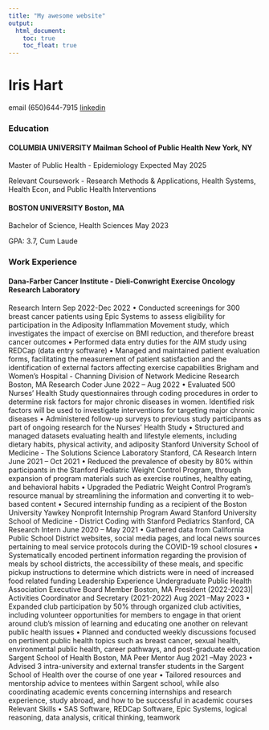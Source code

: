 ```yaml
---
title: "My awesome website"
output: 
  html_document:
    toc: true
    toc_float: true
---
```



# Iris Hart

email (650)644-7915 [linkedin](https://www.linkedin.com/in/irishart/)

### Education
#### COLUMBIA UNIVERSITY Mailman School of Public Health                        New York, NY
Master of Public Health - Epidemiology Expected May 2025

Relevant Coursework - Research Methods & Applications, Health Systems, Health Econ, and Public Health Interventions

#### BOSTON UNIVERSITY                                                          Boston, MA
Bachelor of Science, Health Sciences May 2023

GPA: 3.7, Cum Laude

### Work Experience
#### Dana-Farber Cancer Institute - Dieli-Conwright Exercise Oncology Research Laboratory
Research Intern Sep 2022-Dec 2022
• Conducted screenings for 300 breast cancer patients using Epic Systems to assess eligibility for participation in the Adiposity
Inflammation Movement study, which investigates the impact of exercise on BMI reduction, and therefore breast cancer
outcomes
• Performed data entry duties for the AIM study using REDCap (data entry software)
• Managed and maintained patient evaluation forms, facilitating the measurement of patient satisfaction and the identification of
external factors affecting exercise capabilities
Brigham and Women’s Hospital - Channing Division of Network Medicine Research Boston, MA
Research Coder June 2022 – Aug 2022
• Evaluated 500 Nurses' Health Study questionnaires through coding procedures in order to determine risk factors for major
chronic diseases in women. Identified risk factors will be used to investigate interventions for targeting major chronic diseases
• Administered follow-up surveys to previous study participants as part of ongoing research for the Nurses’ Health Study
• Structured and managed datasets evaluating health and lifestyle elements, including dietary habits, physical activity, and
adiposity
Stanford University School of Medicine - The Solutions Science Laboratory Stanford, CA
Research Intern June 2021 – Oct 2021
• Reduced the prevalence of obesity by 80% within participants in the Stanford Pediatric Weight Control Program, through
expansion of program materials such as exercise routines, healthy eating, and behavioral habits
• Upgraded the Pediatric Weight Control Program’s resource manual by streamlining the information and converting it to web-
based content
• Secured internship funding as a recipient of the Boston University Yawkey Nonprofit Internship Program Award
Stanford University School of Medicine - District Coding with Stanford Pediatrics Stanford, CA
Research Intern June 2020 – May 2021
• Gathered data from California Public School District websites, social media pages, and local news sources pertaining to meal
service protocols during the COVID-19 school closures
• Systematically encoded pertinent information regarding the provision of meals by school districts, the accessibility of these
meals, and specific pickup instructions to determine which districts were in need of increased food related funding
Leadership Experience
Undergraduate Public Health Association Executive Board Member Boston, MA
President (2022-2023)| Activities Coordinator and Secretary (2021-2022) Aug 2021 –May 2023
• Expanded club participation by 50% through organized club activities, including volunteer opportunities for members to engage in
that orient around club’s mission of learning and educating one another on relevant public health issues
• Planned and conducted weekly discussions focused on pertinent public health topics such as breast cancer, sexual health,
environmental public health, career pathways, and post-graduate education
Sargent School of Health Boston, MA
Peer Mentor Aug 2021 –May 2023
• Advised 3 intra-university and external transfer students in the Sargent School of Health over the course of one year
• Tailored resources and mentorship advice to mentees within Sargent school, while also coordinating academic events concerning
internships and research experience, study abroad, and how to be successful in academic courses
Relevant Skills
• SAS Software, REDCap Software, Epic Systems, logical reasoning, data analysis, critical thinking, teamwork
